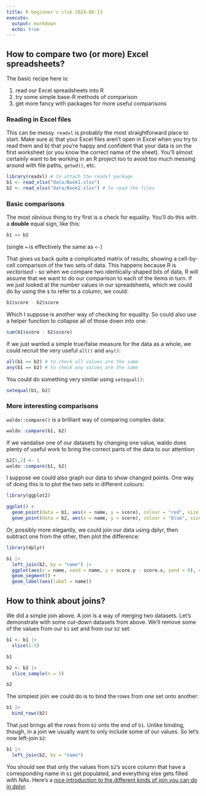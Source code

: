 ---
title: R beginner's club 2024-06-13
execute: 
  output: markdown
  echo: true
---

## How to compare two (or more) Excel spreadsheets?

The basic recipe here is:

1. read our Excel spreadsheets into R
1. try some simple base-R methods of comparison
1. get more fancy with packages for more useful comparisons

### Reading in Excel files

This can be messy. `readxl` is probably the most straightforward place to start. Make sure a) that your Excel files aren't open in Excel when you try to read them and b) that you're happy and confident that your data is on the first worksheet (or you know the correct name of the sheet). You'll almost certainly want to be working in an R project too to avoid too much messing around with file paths, `getwd()`, etc.

```{r}
library(readxl) # to attach the readxl package
b1 <- read_xlsx("data/Book1.xlsx") 
b2 <- read_xlsx("data/Book2.xlsx") # to read the files
```

### Basic comparisons

The most obvious thing to try first is a check for equality. You'll do this with a **double** equal sign, like this:

```{r}
b1 == b2
```

(single `=` is effectively the same as `<-`)

That gives us back quite a complicated matrix of results, showing a cell-by-cell comparison of the two sets of data. This happens because R is *vectorised* - so when we compare two identically-shaped bits of data, R will assume that we want to do our comparison to each of the items in turn. If we just looked at the number values in our spreadsheets, which we could do by using the `$` to refer to a column, we could:

```{r}
b1$score - b2$score
```
Which I suppose is another way of checking for equality. So could also use a helper function to collapse all of those down into one:

```{r}
sum(b1$score - b2$score)
```

If we just wanted a simple true/false measure for the data as a whole, we could recruit the very useful `all()` and `any()`:

```{r}
all(b1 == b2) # to check all values are the same
any(b1 == b2) # to check any values are the same
```

You could do something very similar using `setequal()`:

```{r}
setequal(b1, b2)
```

### More interesting comparisons

`waldo::compare()` is a brilliant way of comparing complex data:

```{r}
waldo::compare(b1, b2)
```

If we vandalise one of our datasets by changing one value, waldo does plenty of useful work to bring the correct parts of the data to our attention:

```{r}
b2[5,2] <- 1
waldo::compare(b1, b2)
```

I suppose we could also graph our data to show changed points. One way of doing this is to plot the two sets in different colours:

```{r}
library(ggplot2)

ggplot() +
  geom_point(data = b1, aes(x = name, y = score), colour = "red", size = 5) +
  geom_point(data = b2, aes(x = name, y = score), colour = "blue", size = 5)
```

Or, possibly more elegantly, we could join our data using dplyr, then subtract one from the other, then plot the difference:

```{r}
library(dplyr)

b1 |>
  left_join(b2, by = "name") |>
  ggplot(aes(x = name, xend = name, y = score.y - score.x, yend = 0), colour = "red") +
  geom_segment() +
  geom_label(aes(label = name))
```


## How to think about joins?

We did a simple join above. A join is a way of merging two datasets. Let's demonstrate with some cut-down datasets from above. We'll remove some of the values from our `b1` set and from our `b2` set:


```{r}
b1 <- b1 |>
  slice(1:5)

b1
```

```{r}
b2 <- b2 |>
  slice_sample(n = 5)

b2
```

The simplest join we could do is to bind the rows from one set onto another:

```{r}
b1 |>
  bind_rows(b2)
```
That just brings all the rows from `b2` onto the end of `b1`. Unlike binding, though, in a join we usually want to only include some of our values. So let's now left-join `b2`:

```{r}
b1 |>
  left_join(b2, by = "name")
```

You should see that only the values from `b2`'s score column that have a corresponding name in `b1` get populated, and everything else gets filled with NAs. Here's a [nice introduction to the different kinds of join you can do in dplyr](https://lindsaydbrin.github.io/CREATE_R_Workshop/Lesson_-_dplyr_join.html).


